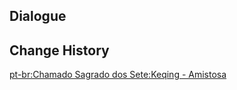 {{Genius Invokation TCG Stage
|title        = Keqing: Friendly
|type         = Friendly Fracas
|group        = Invitation Board
|character    = Keqing
|requirement  = 1
|introduction = "I guess we can think of this as a break from work... Let's have a match or two then."<br>Hint: Keqing's deck contains many Artifact and Event Cards, allowing her to change her tactics flexibly.
|objective_1  = Achieve victory
|reward_1     = Keqing*1
|objective_2  = Achieve victory within 6 Rounds
|reward_2     = Thundering Penance*1
|objective_3  = Win with less than 2 characters defeated
|reward_3     = Thundering Penance*1
|lineup       = Keqing;Ganyu;Xiangling
|action       = Thundering Penance;Thunder Summoner's Crown;Broken Rime's Echo;Witch's Scorching Hat;Timaeus;Sacrificial Sword;Chef Mao;NRE;Sweet Madame;Mushroom Pizza;Mondstadt Hash Brown;Liyue Harbor Wharf;Jade Chamber;Toss-Up;Lotus Flower Crisp;Thundering Penance;Thunder Summoner's Crown;Broken Rime's Echo;Witch's Scorching Hat;Timaeus;Sacrificial Sword;Chef Mao;NRE;Sweet Madame;Mushroom Pizza;Mondstadt Hash Brown;Liyue Harbor Wharf;Jade Chamber;Toss-Up;Lotus Flower Crisp
}}

==Dialogue==
{{Transclude|Genius Invokation TCG/Stage/Keqing|Friendly Fracas}}

==Change History==
{{Change History|3.3}}

[[pt-br:Chamado Sagrado dos Sete:Keqing - Amistosa]]